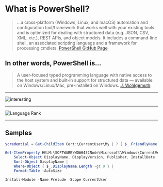 <!-- section-title: 🤓 What is PowerShell? -->

# What is PowerShell?

> ...a cross-platform (Windows, Linux, and macOS) automation and configuration tool/framework that works well with your existing tools and is optimized for dealing with structured data (e.g. JSON, CSV, XML, etc.), REST APIs, and object models. It includes a command-line shell, an associated scripting language and a framework for processing cmdlets.
[PowerShell GitHub Page](https://github.com/powershell/powershell)

<!-- fragments-start -->

## In other words, PowerShell is... 
> A user-focused typed programming language with native access to the host system and built-in support for structured data — available on Windows/Linux/Mac, pre-installed on Windows.
[J. Wohlgemuth](https://powershell.surge.sh/#slide-2)

<!-- fragments-end -->

---

<!-- classes: big-picture -->
![interesting](../../assets/interesting.gif)

---

![Language Rank](../../assets/rank.png)

---

## Samples

```PowerShell
$credential = Get-ChildItem Cert:\CurrentUser\My | ? { $_.FriendlyName -like "Digital Signature" }
```

```PowerShell
Get-ItemProperty HKLM:\SOFTWARE\WOW6432Node\Microsoft\Windows\CurrentVersion\Uninstall\* |
    Select-Object DisplayName, DisplayVersion, Publisher, InstallDate |
    Sort-Object DisplayName |
    Where-Object { $_.DisplayName.Length -gt 0 } |
    Format-Table -AutoSize
```

```PowerShell
Install-Module -Name Prelude -Scope CurrentUser
```
